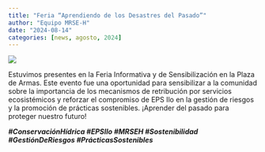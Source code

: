 ```yaml
---
title: "Feria “Aprendiendo de los Desastres del Pasado”"
author: "Equipo MRSE-H"
date: "2024-08-14"
categories: [news, agosto, 2024]
---
```


[![](thumbnail.jpg)](javascript:void(window.open('thumbnail.jpg','','width=600,height=400').onunload%20=%20function()%7Bwindow.history.back();%7D))

Estuvimos presentes en la Feria Informativa y de Sensibilización en la Plaza de Armas. Este evento fue una oportunidad para sensibilizar a la comunidad sobre la importancia de los mecanismos de retribución por servicios ecosistémicos y reforzar el compromiso de EPS Ilo en la gestión de riesgos y la promoción de prácticas sostenibles. ¡Aprender del pasado para proteger nuestro futuro!

***#ConservaciónHídrica #EPSIlo #MRSEH #Sostenibilidad #GestiónDeRiesgos #PrácticasSostenibles***

